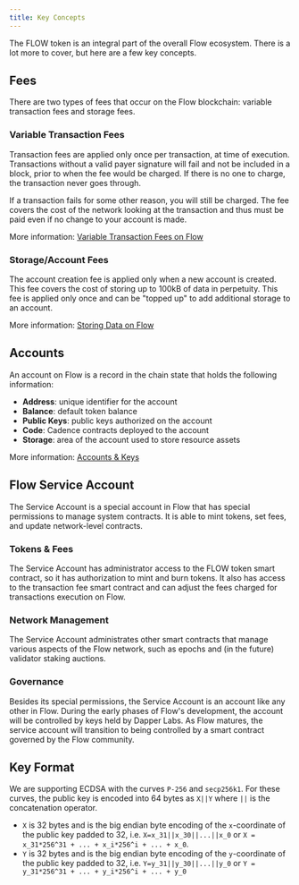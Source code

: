 ```yaml
---
title: Key Concepts
---
```


The FLOW token is an integral part of the overall Flow ecosystem. There is a lot more to cover,
but here are a few key concepts.

## Fees

There are two types of fees that occur on the Flow blockchain: variable transaction fees and storage fees.

### Variable Transaction Fees

Transaction fees are applied only once per transaction, at time of execution.
Transactions without a valid payer signature will fail and not be included in a block, prior to when the fee would be charged.
If there is no one to charge, the transaction never goes through.

If a transaction fails for some other reason, you will still be charged. The fee covers the cost of the network looking at the transaction
and thus must be paid even if no change to your account is made.

More information: [Variable Transaction Fees on Flow](/concepts/variable-transaction-fees)

### Storage/Account Fees

The account creation fee is applied only when a new account is created.
This fee covers the cost of storing up to 100kB of data in perpetuity.
This fee is applied only once and can be "topped up" to add additional storage to an account.

More information: [Storing Data on Flow](/concepts/storage)

## Accounts

An account on Flow is a record in the chain state that holds the following information:

- **Address**: unique identifier for the account
- **Balance**: default token balance
- **Public Keys**: public keys authorized on the account
- **Code**: Cadence contracts deployed to the account
- **Storage**: area of the account used to store resource assets

More information: [Accounts & Keys](/concepts/accounts-and-keys)

## Flow Service Account

The Service Account is a special account in Flow that has special permissions to manage system contracts.
It is able to mint tokens, set fees, and update network-level contracts.

### Tokens & Fees

The Service Account has administrator access to the FLOW token smart contract, so it has authorization to mint and burn tokens. It also has access to the transaction fee smart contract and can adjust the fees charged for transactions execution on Flow.

### Network Management

The Service Account administrates other smart contracts that manage various aspects of the Flow network, such as epochs and (in the future) validator staking auctions.

### Governance

Besides its special permissions, the Service Account is an account like any other in Flow. During the early phases of Flow's development, the account will be controlled by keys held by Dapper Labs. As Flow matures, the service account will transition to being controlled by a smart contract governed by the Flow community.

## Key Format

We are supporting ECDSA with the curves `P-256` and `secp256k1`. For these curves, the public key is encoded into 64 bytes as `X||Y` where `||` is the concatenation operator.

- `X` is 32 bytes and is the big endian byte encoding of the `x`-coordinate of the public key padded to 32, i.e. `X=x_31||x_30||...||x_0` or `X = x_31*256^31 + ... + x_i*256^i + ... + x_0`.
- `Y` is 32 bytes and is the big endian byte encoding of the `y`-coordinate of the public key padded to 32, i.e. `Y=y_31||y_30||...||y_0` or `Y = y_31*256^31 + ... + y_i*256^i + ... + y_0`
